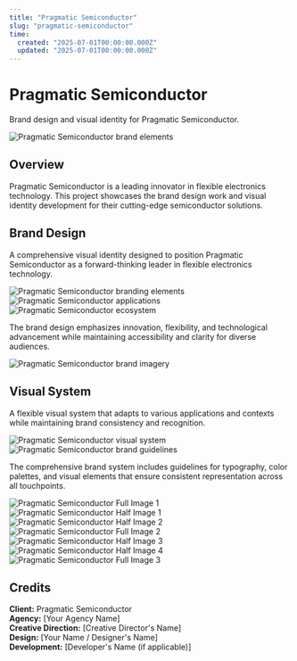 ```yaml
---
title: "Pragmatic Semiconductor"
slug: "pragmatic-semiconductor"
time:
  created: "2025-07-01T00:00:00.000Z"
  updated: "2025-07-01T00:00:00.000Z"
---
```


# Pragmatic Semiconductor

Brand design and visual identity for Pragmatic Semiconductor.

<Image src="https://raw.githubusercontent.com/maxmcisted7/Nova/main/Screenshot%202025-06-16%20at%2008.28.50.png" alt="Pragmatic Semiconductor brand elements" variant="full" />

## Overview

Pragmatic Semiconductor is a leading innovator in flexible electronics technology. This project showcases the brand design work and visual identity development for their cutting-edge semiconductor solutions.

## Brand Design

A comprehensive visual identity designed to position Pragmatic Semiconductor as a forward-thinking leader in flexible electronics technology.

<Image src="https://raw.githubusercontent.com/maxmcisted7/Nova/main/Screenshot%202025-06-16%20at%2008.28.50.png" alt="Pragmatic Semiconductor branding elements" variant="full" />

<ImageGroup className="grid grid-cols-1 md:grid-cols-2 gap-8">
  <Image src="https://raw.githubusercontent.com/maxmcisted7/Nova/main/Screenshot%202025-06-16%20at%2008.28.50.png" alt="Pragmatic Semiconductor applications" fill />
  <Image src="https://raw.githubusercontent.com/maxmcisted7/Nova/main/Screenshot%202025-06-16%20at%2008.28.50.png" alt="Pragmatic Semiconductor ecosystem" fill />
</ImageGroup>

The brand design emphasizes innovation, flexibility, and technological advancement while maintaining accessibility and clarity for diverse audiences.

<Image src="https://raw.githubusercontent.com/maxmcisted7/Nova/main/Screenshot%202025-06-16%20at%2008.28.50.png" alt="Pragmatic Semiconductor brand imagery" variant="full" />

## Visual System

A flexible visual system that adapts to various applications and contexts while maintaining brand consistency and recognition.

<ImageGroup className="grid grid-cols-1 md:grid-cols-2 gap-8">
  <Image src="https://raw.githubusercontent.com/maxmcisted7/Nova/main/Screenshot%202025-06-16%20at%2008.28.50.png" alt="Pragmatic Semiconductor visual system" fill />
  <Image src="https://raw.githubusercontent.com/maxmcisted7/Nova/main/Screenshot%202025-06-16%20at%2008.28.50.png" alt="Pragmatic Semiconductor brand guidelines" fill />
</ImageGroup>

The comprehensive brand system includes guidelines for typography, color palettes, and visual elements that ensure consistent representation across all touchpoints.

<Image src="https://raw.githubusercontent.com/maxmcisted7/Nova/main/Screenshot%202025-06-16%20at%2008.28.50.png" alt="Pragmatic Semiconductor Full Image 1" variant="full" />

<ImageGroup className="grid grid-cols-1 md:grid-cols-2 gap-8">
  <Image src="https://raw.githubusercontent.com/maxmcisted7/Nova/main/Screenshot%202025-06-16%20at%2008.28.50.png" alt="Pragmatic Semiconductor Half Image 1" fill />
  <Image src="https://raw.githubusercontent.com/maxmcisted7/Nova/main/Screenshot%202025-06-16%20at%2008.28.50.png" alt="Pragmatic Semiconductor Half Image 2" fill />
</ImageGroup>

<Image src="https://raw.githubusercontent.com/maxmcisted7/Nova/main/Screenshot%202025-06-16%20at%2008.28.50.png" alt="Pragmatic Semiconductor Full Image 2" variant="full" />

<ImageGroup className="grid grid-cols-1 md:grid-cols-2 gap-8">
  <Image src="https://raw.githubusercontent.com/maxmcisted7/Nova/main/Screenshot%202025-06-16%20at%2008.28.50.png" alt="Pragmatic Semiconductor Half Image 3" fill />
  <Image src="https://raw.githubusercontent.com/maxmcisted7/Nova/main/Screenshot%202025-06-16%20at%2008.28.50.png" alt="Pragmatic Semiconductor Half Image 4" fill />
</ImageGroup>

<Image src="https://raw.githubusercontent.com/maxmcisted7/Nova/main/Screenshot%202025-06-16%20at%2008.28.50.png" alt="Pragmatic Semiconductor Full Image 3" variant="full" />

## Credits

**Client:** Pragmatic Semiconductor  
**Agency:** [Your Agency Name]  
**Creative Direction:** [Creative Director's Name]  
**Design:** [Your Name / Designer's Name]  
**Development:** [Developer's Name (if applicable)] 